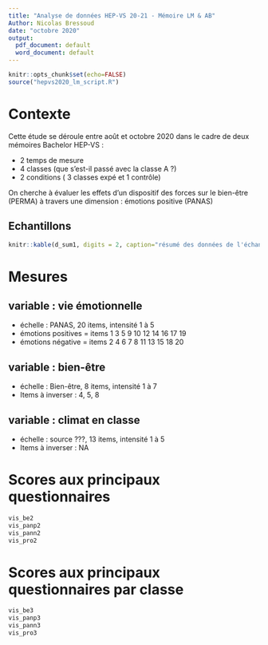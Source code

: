 ```yaml
---
title: "Analyse de données HEP-VS 20-21 - Mémoire LM & AB"
Author: Nicolas Bressoud
date: "octobre 2020"
output:
  pdf_document: default
  word_document: default
---
```


```r
knitr::opts_chunk$set(echo=FALSE)
source("hepvs2020_lm_script.R")
```

# Contexte

Cette étude se déroule entre août et octobre 2020 dans le cadre de deux mémoires Bachelor HEP-VS :

- 2 temps de mesure
- 4 classes (que s'est-il passé avec la classe A ?)
- 2 conditions ( 3 classes expé et 1 contrôle)

On cherche à évaluer les effets d'un dispositif des forces sur le bien-être (PERMA) à travers une dimension : émotions positive (PANAS)

## Echantillons

```r

knitr::kable(d_sum1, digits = 2, caption="résumé des données de l'échantillon au temps 1 et au temps 2", label="temps1_2")
```


# Mesures

## variable : vie émotionnelle
+ échelle : PANAS, 20 items, intensité 1 à 5
+ émotions positives = items 1 3 5 9 10 12 14 16 17 19
+ émotions négative = items 2 4 6 7 8 11 13 15 18 20

## variable : bien-être
+ échelle : Bien-être, 8 items, intensité 1 à 7 
+ Items à inverser : 4, 5, 8

## variable : climat en classe

+ échelle : source ???, 13 items, intensité 1 à 5
+ Items à inverser : NA



# Scores aux principaux questionnaires


```r
vis_be2
vis_panp2
vis_pann2
vis_pro2
```

# Scores aux principaux questionnaires par classe


```r
vis_be3
vis_panp3
vis_pann3
vis_pro3
```
